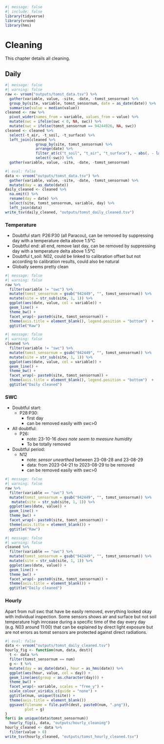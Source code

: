 ```r
#| message: false
#| include: false
library(tidyverse)
library(vroom)
library(hms)
```

# Cleaning {.unnumbered}

This chapter details all cleaning.

## Daily

```r
#| message: false
#| warning: false
raw <- vroom("outputs/tomst_data.tsv") %>% 
  gather(variable, value, -site, -date, -tomst_sensornum) %>% 
  group_by(site, variable, tomst_sensornum, date = as_date(date)) %>% 
  summarise(value = median(value))
cleaned <- raw %>% 
  pivot_wider(names_from = variable, values_from = value) %>% 
  mutate(swc = ifelse(swc < 0, NA, swc)) %>% 
  mutate(swc = ifelse(tomst_sensornum == 94244926, NA, swc))
cleaned <- cleaned %>% 
  select(-t_air, -t_soil, -t_surface) %>% 
  left_join(cleaned %>% 
              group_by(site, tomst_sensornum) %>% 
              arrange(date) %>% 
              filter_at(c("t_soil", "t_air", "t_surface"), ~ abs(. - lag(.)) < 1.5) %>% 
              select(-swc)) %>% 
  gather(variable, value, -site, -date, -tomst_sensornum)
```

```r
#| eval: false
data <- vroom("outputs/tomst_data.tsv") %>% 
  gather(variable, value, -site, -date, -tomst_sensornum) %>% 
  mutate(day = as_date(date))
daily_cleaned <- cleaned %>% 
  na.omit() %>% 
  rename(day = date) %>% 
  select(site, tomst_sensornum, variable, day) %>% 
  left_join(data)
write_tsv(daily_cleaned, "outputs/tomst_daily_cleaned.tsv")
```

### Temperature

-   Doubtful start: P26:P30 (all Paracou), can be removed by suppressing day with a temperature delta above 1.5°C
-   Doubtful end: all end, remove last day, can be removed by suppressing day with a temperature delta above 1.5°C
-   Doubtful t_soil: N02, could be linked to calibration offset but not according to calibration results, could also be natural
-   Globally seems pretty clean

```r
#| message: false
#| warning: false
raw %>% 
  filter(variable != "swc") %>% 
  mutate(tomst_sensornum = gsub("942449", "", tomst_sensornum)) %>% 
  mutate(site = str_sub(site, 1, 1)) %>% 
  ggplot(aes(date, value, col = variable)) +
  geom_line() +
  theme_bw() +
  facet_wrap(~ paste0(site, tomst_sensornum)) +
  theme(axis.title = element_blank(), legend.position = "bottom")  +
  ggtitle("Raw")
```

```r
#| message: false
#| warning: false
cleaned %>% 
  filter(variable != "swc") %>% 
  mutate(tomst_sensornum = gsub("942449", "", tomst_sensornum)) %>% 
  mutate(site = str_sub(site, 1, 1)) %>% 
  ggplot(aes(date, value, col = variable)) +
  geom_line() +
  theme_bw() +
  facet_wrap(~ paste0(site, tomst_sensornum)) +
  theme(axis.title = element_blank(), legend.position = "bottom")  +
  ggtitle("Daily cleaned")
```

### SWC

-   Doubtful start:
    -   P28:P30:
        -   first day
        -   can be removed easily with swc\>0
-   All doubtful:
    -   P26:
        -   note: 23-10-16 *does note seem to measure humidity*
        -   To be totally removed
-   Doubtful period:
    -   N12
        -   note: *sensor unearthed* between 23-08-28 and 23-08-29
        -   data: from 2023-04-21 to 2023-08-29 to be removed
        -   can be removed easily with swc\>0

```r
#| message: false
#| warning: false
raw %>% 
  filter(variable == "swc") %>% 
  mutate(tomst_sensornum = gsub("942449", "", tomst_sensornum)) %>% 
   mutate(site = str_sub(site, 1, 1)) %>% 
  ggplot(aes(date, value)) +
  geom_line() +
  theme_bw() +
  facet_wrap(~ paste0(site, tomst_sensornum)) +
  theme(axis.title = element_blank()) +
  ggtitle("Raw")
```

```r
#| message: false
#| warning: false
cleaned %>% 
  filter(variable == "swc") %>% 
  mutate(tomst_sensornum = gsub("942449", "", tomst_sensornum)) %>% 
  mutate(site = str_sub(site, 1, 1)) %>% 
  ggplot(aes(date, value)) +
  geom_line() +
  theme_bw() +
  facet_wrap(~ paste0(site, tomst_sensornum)) +
  theme(axis.title = element_blank()) +
  ggtitle("Daily cleaned")
```

### Hourly

Apart from null swc that have be easily removed, everything looked okay with individual inspection. Some sensors shows air and surface but not soil temperature high inrcease during a specific time of the day every day (e.g. N03 around 11:00) that can be explained by direct light exposure but are not errors as tomst sensors are protected against direct radiations.

```r
#| eval: false
data <- vroom("outputs/tomst_daily_cleaned.tsv")
hourly_fig <- function(num, data, dest){
  t <- data %>% 
  filter(tomst_sensornum == num)
  g <- t %>% 
  mutate(day = as_date(date), hour = as_hms(date)) %>% 
  ggplot(aes(hour, value, col = day)) +
  geom_line(aes(group = as.character(day))) +
  theme_bw() +
  facet_wrap(~ variable, scales = "free_y") +
  scale_colour_viridis_c(guide = "none") +
  ggtitle(num, unique(t$site)) +
  theme(axis.title = element_blank())
  ggsave(filename = file.path(dest, paste0(num, ".png")),
         plot = g)
} 
for(i in unique(data$tomst_sensornum))
  hourly_fig(i, data, "outputs/hourly_cleaning")
hourly_cleaned <- data %>% 
  filter(value > 0)
write_tsv(hourly_cleaned, "outputs/tomst_hourly_cleaned.tsv")
```
